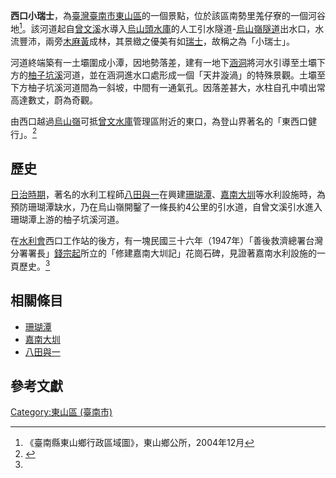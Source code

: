 '''西口小瑞士'''，為[[臺灣|臺灣]][[臺南市|臺南市]][[東山區_(臺南市)|東山區]]的一個景點，位於該區南勢里羗仔寮的一個河谷地<ref>《臺南縣東山鄉行政區域圖》，東山鄉公所，2004年12月</ref>。該河道起自[[曾文溪|曾文溪]]水導入[[烏山頭水庫|烏山頭水庫]]的人工引水隧道-[[烏山嶺隧道|烏山嶺隧道]]出水口，水流豐沛，兩旁[[木麻黃|木麻黃]]成林，其景緻之優美有如[[瑞士|瑞士]]，故稱之為「小瑞士」。

河道終端築有一土壩圍成小潭，因地勢落差，建有一地下[[涵洞|涵洞]]將河水引導至土壩下方的[[柚子坑溪|柚子坑溪]]河道，並在涵洞進水口處形成一個「天井漩渦」的特殊景觀。土壩至下方柚子坑溪河道間為一斜坡，中間有一通氣孔。因落差甚大，水柱自孔中噴出常高達數丈，蔚為奇觀。

由西口越過[[烏山嶺|烏山嶺]]可抵[[曾文水庫|曾文水庫]]管理區附近的東口，為登山界著名的「東西口健行」。<ref name="戶政事務所">{{cite web|url=http://www.tainan.gov.tw/dongshan/page.asp?id={481B37CD-CB96-4F74-9CFF-EFA6F8B90A83}|title=西口小瑞士 - 臺南市東山區公所官網|accessdate=2015-08-23|publisher=臺南市東山區公所|date=2014-01-20}}</ref>

==歷史==
[[台灣日治時期|日治時期]]，著名的水利工程師[[八田與一|八田與一]]在興建[[珊瑚潭|珊瑚潭]]、[[嘉南大圳|嘉南大圳]]等水利設施時，為預防珊瑚潭缺水，乃在烏山嶺開鑿了一條長約4公里的引水道，自曾文溪引水進入珊瑚潭上游的柚子坑溪河道。
  
在[[農田水利會|水利會]]西口工作站的後方，有一塊民國三十六年（1947年）「善後救濟總署台灣分署署長」[[錢宗起|錢宗起]]所立的「修建嘉南大圳記」花崗石碑，見證著嘉南水利設施的一頁歷史。<ref name="戶政事務所"/>

==相關條目==
*[[珊瑚潭|珊瑚潭]]
*[[嘉南大圳|嘉南大圳]]    
*[[八田與一|八田與一]] 

==參考文獻==
<div class="references-small">
<references/>
</div>

[[Category:東山區_(臺南市)|Category:東山區 (臺南市)]]